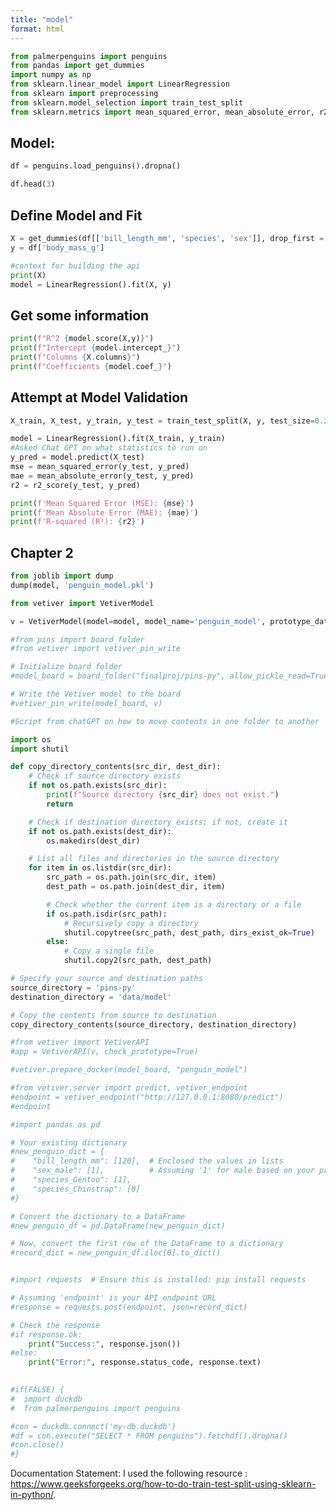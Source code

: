 ```yaml
---
title: "model"
format: html
---
```


```python
from palmerpenguins import penguins
from pandas import get_dummies
import numpy as np
from sklearn.linear_model import LinearRegression
from sklearn import preprocessing
from sklearn.model_selection import train_test_split
from sklearn.metrics import mean_squared_error, mean_absolute_error, r2_score
```

## Model:

```python
df = penguins.load_penguins().dropna()

df.head(3)
```

## Define Model and Fit

```python
X = get_dummies(df[['bill_length_mm', 'species', 'sex']], drop_first = True)
y = df['body_mass_g']

#context for building the api
print(X)
model = LinearRegression().fit(X, y)
```

## Get some information

```python
print(f"R^2 {model.score(X,y)}")
print(f"Intercept {model.intercept_}")
print(f"Columns {X.columns}")
print(f"Coefficients {model.coef_}")
```

## Attempt at Model Validation

```python
X_train, X_test, y_train, y_test = train_test_split(X, y, test_size=0.2, random_state=42)  # 80% training and 20% testing

model = LinearRegression().fit(X_train, y_train)
#Asked Chat GPT on what statistics to run on 
y_pred = model.predict(X_test)
mse = mean_squared_error(y_test, y_pred)
mae = mean_absolute_error(y_test, y_pred)
r2 = r2_score(y_test, y_pred)

print(f'Mean Squared Error (MSE): {mse}')
print(f'Mean Absolute Error (MAE): {mae}')
print(f'R-squared (R²): {r2}')
```

## Chapter 2

```python
from joblib import dump
dump(model, 'penguin_model.pkl')
```

```python
from vetiver import VetiverModel

v = VetiverModel(model=model, model_name='penguin_model', prototype_data=X)
```

```python
#from pins import board_folder
#from vetiver import vetiver_pin_write

# Initialize board folder
#model_board = board_folder("finalproj/pins-py", allow_pickle_read=True)

# Write the Vetiver model to the board
#vetiver_pin_write(model_board, v)


```

```python
#Script from chatGPT on how to move contents in one folder to another

import os
import shutil

def copy_directory_contents(src_dir, dest_dir):
    # Check if source directory exists
    if not os.path.exists(src_dir):
        print(f"Source directory {src_dir} does not exist.")
        return

    # Check if destination directory exists; if not, create it
    if not os.path.exists(dest_dir):
        os.makedirs(dest_dir)

    # List all files and directories in the source directory
    for item in os.listdir(src_dir):
        src_path = os.path.join(src_dir, item)
        dest_path = os.path.join(dest_dir, item)

        # Check whether the current item is a directory or a file
        if os.path.isdir(src_path):
            # Recursively copy a directory
            shutil.copytree(src_path, dest_path, dirs_exist_ok=True)
        else:
            # Copy a single file
            shutil.copy2(src_path, dest_path)

# Specify your source and destination paths
source_directory = 'pins-py'
destination_directory = 'data/model'

# Copy the contents from source to destination
copy_directory_contents(source_directory, destination_directory)

```

```python
#from vetiver import VetiverAPI
#app = VetiverAPI(v, check_prototype=True)
```

```python
#vetiver.prepare_docker(model_board, "penguin_model")
```

```python
#from vetiver.server import predict, vetiver_endpoint
#endpoint = vetiver_endpoint("http://127.0.0.1:8080/predict")
#endpoint
```

```python

#import pandas as pd

# Your existing dictionary
#new_penguin_dict = {
#    "bill_length_mm": [120],  # Enclosed the values in lists
#    "sex_male": [1],          # Assuming '1' for male based on your previous messages
#    "species_Gentoo": [1],
#    "species_Chinstrap": [0]
#}

# Convert the dictionary to a DataFrame
#new_penguin_df = pd.DataFrame(new_penguin_dict)

# Now, convert the first row of the DataFrame to a dictionary
#record_dict = new_penguin_df.iloc[0].to_dict()


#import requests  # Ensure this is installed: pip install requests

# Assuming 'endpoint' is your API endpoint URL
#response = requests.post(endpoint, json=record_dict)

# Check the response
#if response.ok:
    print("Success:", response.json())
#else:
    print("Error:", response.status_code, response.text)
    
```

```python
#if(FALSE) {
#  import duckdb
#  from palmerpenguins import penguins

#con = duckdb.connect('my-db.duckdb')
#df = con.execute("SELECT * FROM penguins").fetchdf().dropna()
#con.close()
#}
```

Documentation Statement: I used the following resource : <https://www.geeksforgeeks.org/how-to-do-train-test-split-using-sklearn-in-python/>.

